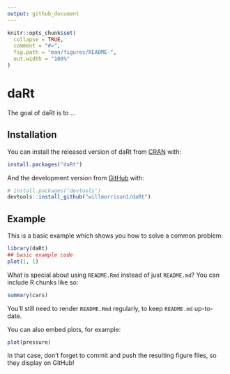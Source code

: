```yaml
---
output: github_document
---
```


<!-- README.md is generated from README.Rmd. Please edit that file -->

```r
knitr::opts_chunk$set(
  collapse = TRUE,
  comment = "#>",
  fig.path = "man/figures/README-",
  out.width = "100%"
)
```
# daRt

<!-- badges: start -->
<!-- badges: end -->

The goal of daRt is to ...

## Installation

You can install the released version of daRt from [CRAN](https://CRAN.R-project.org) with:

``` r
install.packages("daRt")
```

And the development version from [GitHub](https://github.com/) with:

``` r
# install.packages("devtools")
devtools::install_github("willmorrison1/daRt")
```
## Example

This is a basic example which shows you how to solve a common problem:

```r
library(daRt)
## basic example code
plot(1, 1)
```

What is special about using `README.Rmd` instead of just `README.md`? You can include R chunks like so:

```r
summary(cars)
```

You'll still need to render `README.Rmd` regularly, to keep `README.md` up-to-date.

You can also embed plots, for example:

```r
plot(pressure)
```

In that case, don't forget to commit and push the resulting figure files, so they display on GitHub!
